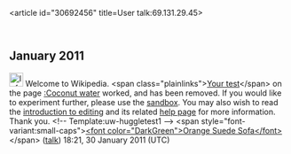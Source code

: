<article id="30692456" title=User talk:69.131.29.45>
	<talkpage id="30692456" title="User talk:69.131.29.45">

== January 2011 ==

[[Image:Information.png|25px|alt=|link=]] Welcome to Wikipedia. &lt;span class=&quot;plainlinks&quot;&gt;[http://en.wikipedia.org/wiki/Coconut_water?diff=411002724 Your test]&lt;/span&gt; on the page [[:Coconut water]] worked, and has been removed. If you would like to experiment further, please use the [[Wikipedia:Sandbox|sandbox]]. You may also wish to read the [[Wikipedia:Introduction|introduction to editing]] and its related [[Help:Editing|help page]] for more information. Thank you. &lt;!-- Template:uw-huggletest1 --&gt; &lt;span style=&quot;font-variant:small-caps&quot;&gt;[[User:Orange Suede Sofa|&lt;font color=&quot;DarkGreen&quot;&gt;Orange Suede Sofa&lt;/font&gt;]]&lt;/span&gt; ([[User talk:Orange Suede Sofa|talk]]) 18:21, 30 January 2011 (UTC)
	</talkpage>
</article>